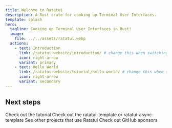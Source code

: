 ```yaml
---
title: Welcome to Ratatui
description: A Rust crate for cooking up Terminal User Interfaces.
template: splash
hero:
  tagline: Cooking up Terminal User Interfaces in Rust!
  image:
    file: ../../assets/ratatui.webp
  actions:
    - text: Introduction
      link: /ratatui-website/introduction/ # change this when switching to ratatui.rs
      icon: right-arrow
      variant: primary
    - text: Hello World
      link: /ratatui-website/tutorial/hello-world/ # change this when switching to ratatui.rs
      icon: right-arrow
      variant: secondary
---
```



## Next steps

<CardGrid stagger>
	<Card title="Tutorial" icon="open-book">
		Check out the tutorial
	</Card>
	<Card title="Template" icon="add-document">
		Check out the ratatui-template or ratatui-async-template
	</Card>
	<Card title="Showcase" icon="pencil">
		See other projects that use Ratatui
	</Card>
	<Card title="Donate" icon="open-book">
		Check out GitHub sponsors
	</Card>
</CardGrid>
